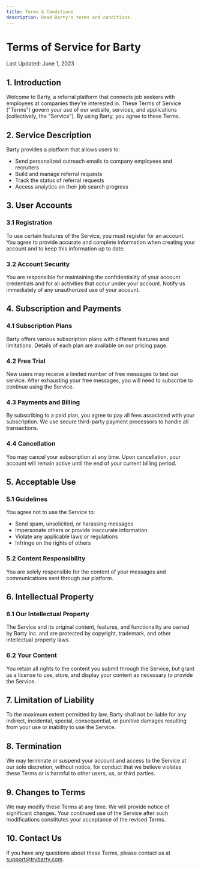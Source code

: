 ```yaml
---
title: Terms & Conditions
description: Read Barty's terms and conditions.
---
```


# Terms of Service for Barty

Last Updated: June 1, 2023

## 1. Introduction

Welcome to Barty, a referral platform that connects job seekers with employees at companies they're interested in. These Terms of Service ("Terms") govern your use of our website, services, and applications (collectively, the "Service"). By using Barty, you agree to these Terms.

## 2. Service Description

Barty provides a platform that allows users to:
- Send personalized outreach emails to company employees and recruiters
- Build and manage referral requests
- Track the status of referral requests
- Access analytics on their job search progress

## 3. User Accounts

### 3.1 Registration
To use certain features of the Service, you must register for an account. You agree to provide accurate and complete information when creating your account and to keep this information up to date.

### 3.2 Account Security
You are responsible for maintaining the confidentiality of your account credentials and for all activities that occur under your account. Notify us immediately of any unauthorized use of your account.

## 4. Subscription and Payments

### 4.1 Subscription Plans
Barty offers various subscription plans with different features and limitations. Details of each plan are available on our pricing page.

### 4.2 Free Trial
New users may receive a limited number of free messages to test our service. After exhausting your free messages, you will need to subscribe to continue using the Service.

### 4.3 Payments and Billing
By subscribing to a paid plan, you agree to pay all fees associated with your subscription. We use secure third-party payment processors to handle all transactions.

### 4.4 Cancellation
You may cancel your subscription at any time. Upon cancellation, your account will remain active until the end of your current billing period.

## 5. Acceptable Use

### 5.1 Guidelines
You agree not to use the Service to:
- Send spam, unsolicited, or harassing messages
- Impersonate others or provide inaccurate information
- Violate any applicable laws or regulations
- Infringe on the rights of others

### 5.2 Content Responsibility
You are solely responsible for the content of your messages and communications sent through our platform.

## 6. Intellectual Property

### 6.1 Our Intellectual Property
The Service and its original content, features, and functionality are owned by Barty Inc. and are protected by copyright, trademark, and other intellectual property laws.

### 6.2 Your Content
You retain all rights to the content you submit through the Service, but grant us a license to use, store, and display your content as necessary to provide the Service.

## 7. Limitation of Liability

To the maximum extent permitted by law, Barty shall not be liable for any indirect, incidental, special, consequential, or punitive damages resulting from your use or inability to use the Service.

## 8. Termination

We may terminate or suspend your account and access to the Service at our sole discretion, without notice, for conduct that we believe violates these Terms or is harmful to other users, us, or third parties.

## 9. Changes to Terms

We may modify these Terms at any time. We will provide notice of significant changes. Your continued use of the Service after such modifications constitutes your acceptance of the revised Terms.

## 10. Contact Us

If you have any questions about these Terms, please contact us at support@trybarty.com.

